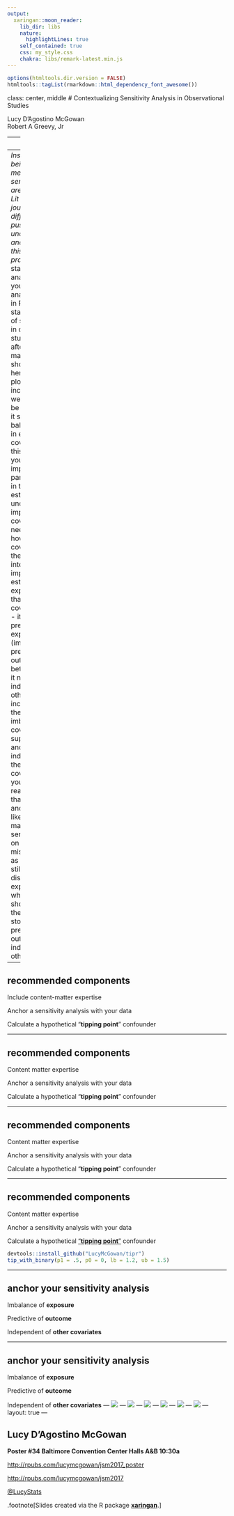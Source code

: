 ```yaml
---
output:
  xaringan::moon_reader:
    lib_dir: libs
    nature:
      highlightLines: true
    self_contained: true
    css: my_style.css
    chakra: libs/remark-latest.min.js
---
```


```r
options(htmltools.dir.version = FALSE)
htmltools::tagList(rmarkdown::html_dependency_font_awesome())
```
class: center, middle 
# Contextualizing Sensitivity Analysis in Observational Studies

Lucy D'Agostino McGowan  
Robert A Greevy, Jr

---
layout: true

.footnote[\#JSM2017]
---
_Inspite of there being good methods out there, sensitivity analyses aren't being done. Lit review in top tier journal we saw 4% difference. Big push to make these understandable and really make this a common practice_
set the stage 
In the last analysis you did you do a sensitivy analysis
DId these in RHC
SMD plot - standardized way of showing balance in observation study before and after matching/weighting
show just SMD - here is a standard plot that is getting included a lot more, we think it should be in every paper - it shows balance/inbalance in each of the covariates 
what this doesn't show you the imporatance of that particular covariate in teh final estimate. To really understand how important these coveriates are, we need to understand how much these covariates moved the estimate itself
interested on impact on point-estimate of exposure
3 things that will make a covariate important - it needs to be predictive of the exposure (imballanced) predictive of the outcome (a strong beta in the model) it needs to be fairly independent of the other covariates included 
DNR is not the most imbalanced covariate - it is super predictive and is pretty independent from the other covariates
Unless you have clinical reason to believe that you have another covariate like DNR, then you may base your sensitivity analysis on 
- even if we had missed something as big a DNR, we still would be ok
- discuss outcome + exposure
- show whole graph then show cropped for the rest
- tell RHC story
Imbalanced
predictive of outcome
independent of other covariates
---

## recommended components

<span class="fa-stack fa-lg">
  <i class="fa fa-circle fa-stack-2x"></i>
  <i class="fa fa-user-md fa-stack-1x fa-inverse"></i>
</span> Include content-matter expertise

<span class="fa-stack fa-lg">
  <i class="fa fa-circle fa-stack-2x"></i>
  <i class="fa fa-anchor fa-stack-1x fa-inverse"></i>
</span> Anchor a sensitivity analysis with your data

<span class="fa-stack fa-lg">
  <i class="fa fa-circle fa-stack-2x"></i>
  <i class="fa fa-balance-scale fa-stack-1x fa-inverse"></i>
</span> Calculate a hypothetical "**tipping point**" confounder

---

## recommended components
<span class="fa-stack fa-lg">
  <i class="fa fa-circle fa-stack-2x fa-inverse-2"></i>
  <i class="fa fa-user-md fa-stack-1x fa-inverse"></i>
</span> Content matter expertise

<span class="fa-stack fa-lg">
  <i class="fa fa-circle fa-stack-2x"></i>
  <i class="fa fa-anchor fa-stack-1x fa-inverse"></i>
</span> Anchor a sensitivity analysis with your data

<span class="fa-stack fa-lg">
  <i class="fa fa-circle fa-stack-2x fa-inverse-2"></i>
  <i class="fa fa-balance-scale fa-stack-1x fa-inverse"></i>
</span> Calculate a hypothetical "**tipping point**" confounder

---

## recommended components
<span class="fa-stack fa-lg">
  <i class="fa fa-circle fa-stack-2x fa-inverse-2"></i>
  <i class="fa fa-user-md fa-stack-1x fa-inverse"></i>
</span> Content matter expertise

<span class="fa-stack fa-lg">
  <i class="fa fa-circle fa-stack-2x fa-inverse-2"></i>
  <i class="fa fa-anchor fa-stack-1x fa-inverse"></i>
</span> Anchor a sensitivity analysis with your data

<span class="fa-stack fa-lg">
  <i class="fa fa-circle fa-stack-2x"></i>
  <i class="fa fa-balance-scale fa-stack-1x fa-inverse"></i>
</span> Calculate a hypothetical "**tipping point**" confounder

---

## recommended components
<span class="fa-stack fa-lg">
  <i class="fa fa-circle fa-stack-2x fa-inverse-2"></i>
  <i class="fa fa-user-md fa-stack-1x fa-inverse"></i>
</span> Content matter expertise

<span class="fa-stack fa-lg">
  <i class="fa fa-circle fa-stack-2x fa-inverse-2"></i>
  <i class="fa fa-anchor fa-stack-1x fa-inverse"></i>
</span> Anchor a sensitivity analysis with your data

<span class="fa-stack fa-lg">
  <i class="fa fa-circle fa-stack-2x"></i>
  <i class="fa fa-balance-scale fa-stack-1x fa-inverse"></i>
</span> Calculate a hypothetical ["**tipping point**"](http://rpubs.com/lucymcgowan/enar2017) confounder

```r
devtools::install_github("LucyMcGowan/tipr")
tip_with_binary(p1 = .5, p0 = 0, lb = 1.2, ub = 1.5)
```
---

## anchor your sensitivity analysis

<span class="fa-stack fa-lg">
  <i class="fa fa-circle fa-stack-2x"></i>
  <i class="fa fa-balance-scale fa-stack-1x fa-inverse"></i>
</span> Imbalance of **exposure**

<span class="fa-stack fa-lg">
  <i class="fa fa-circle fa-stack-2x"></i>
  <i class="fa fa-line-chart fa-stack-1x fa-inverse"></i>
</span> Predictive of **outcome** 


<span class="fa-stack fa-lg">
  <i class="fa fa-circle fa-stack-2x"></i>
  <i class="fa fa-group fa-stack-1x fa-inverse"></i>
</span> Independent of **other covariates**

---

## anchor your sensitivity analysis

<span class="fa-stack fa-lg">
  <i class="fa fa-circle fa-stack-2x"></i>
  <i class="fa fa-balance-scale fa-stack-1x fa-inverse"></i>
</span> Imbalance of **exposure**

<span class="fa-stack fa-lg">
  <i class="fa fa-circle fa-stack-2x fa-inverse-2"></i>
  <i class="fa fa-line-chart fa-stack-1x fa-inverse"></i>
</span> Predictive of **outcome** 


<span class="fa-stack fa-lg">
  <i class="fa fa-circle fa-stack-2x fa-inverse-2"></i>
  <i class="fa fa-group fa-stack-1x fa-inverse"></i>
</span> Independent of **other covariates**
---
![](https://raw.githubusercontent.com/LucyMcGowan/talks/master/2017-08_jsm/img/keynote/keynote.001.png)
---
![](https://raw.githubusercontent.com/LucyMcGowan/talks/master/2017-08_jsm/img/keynote/keynote.002.png)
---
![](https://raw.githubusercontent.com/LucyMcGowan/talks/master/2017-08_jsm/img/keynote/keynote.001.png)
---
![](https://raw.githubusercontent.com/LucyMcGowan/talks/master/2017-08_jsm/img/keynote/keynote.003.png)
---
![](https://raw.githubusercontent.com/LucyMcGowan/talks/master/2017-08_jsm/img/keynote/keynote.001.png)
---
![](https://raw.githubusercontent.com/LucyMcGowan/talks/master/2017-08_jsm/img/keynote/keynote.004.png)
---
layout: true
---

## Lucy D'Agostino McGowan
<span class="fa-stack fa-lg">
  <i class="fa fa-circle fa-stack-2x"></i>
  <i class="fa fa-question fa-stack-1x fa-inverse"></i>
</span> <b>Poster #34 Baltimore Convention Center Halls A&B 10:30a</b>

 <i class="fa fa-cog fa-spin fa-2x fa-fw"></i>
 [http://rpubs.com/lucymcgowan/jsm2017_poster](http://rpubs.com/lucymcgowan/jsm2017_poster)

<span class="fa-stack fa-lg">
  <i class="fa fa-circle fa-stack-2x"></i>
  <i class="fa fa-toggle-right fa-stack-1x fa-inverse"></i>
</span> [http://rpubs.com/lucymcgowan/jsm2017](http://rpubs.com/lucymcgowan/jsm2017)

<span class="fa-stack fa-lg">
  <i class="fa fa-circle fa-stack-2x"></i>
  <i class="fa fa-twitter fa-stack-1x fa-inverse"></i>
</span>
[@LucyStats](https://twitter.com/LucyStats)

.footnote[Slides created via the R package [**xaringan**](https://github.com/yihui/xaringan).]
